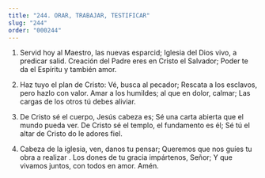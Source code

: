 ```yaml
---
title: "244. ORAR, TRABAJAR, TESTIFICAR"
slug: "244"
order: "000244"
---
```


1. Servid hoy al Maestro, las nuevas esparcid; Iglesia del Dios vivo, a predicar salid. Creación del Padre eres en Cristo el Salvador; Poder te da el Espíritu y también amor.

2. Haz tuyo el plan de Cristo: Vé, busca al pecador; Rescata a los esclavos, pero hazlo con valor. Amar a los humildes; al que en dolor, calmar; Las cargas de los otros tú debes aliviar.

3. De Cristo sé el cuerpo, Jesús cabeza es;
Sé una carta abierta que el mundo pueda ver. De Cristo sé el templo, el fundamento es él; Sé tú el altar de Cristo do le adores fiel.

4.  Cabeza de la iglesia, ven, danos tu pensar; Queremos que nos guíes tu obra a realizar . Los dones de tu gracia impártenos, Señor;
Y que vivamos juntos, con todos en amor. Amén.
